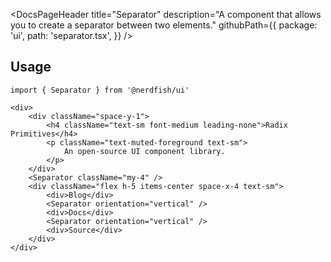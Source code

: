 <DocsPageHeader
	title="Separator"
	description="A component that allows you to create a separator between two elements."
	githubPath={{
		package: 'ui',
		path: 'separator.tsx',
	}}
/>

<ComponentExample src="/src/app/docs/components/separator/example.tsx">
	<SeparatorExample />
</ComponentExample>

## Usage

```tsx
import { Separator } from '@nerdfish/ui'
```

```tsx
<div>
	<div className="space-y-1">
		<h4 className="text-sm font-medium leading-none">Radix Primitives</h4>
		<p className="text-muted-foreground text-sm">
			An open-source UI component library.
		</p>
	</div>
	<Separator className="my-4" />
	<div className="flex h-5 items-center space-x-4 text-sm">
		<div>Blog</div>
		<Separator orientation="vertical" />
		<div>Docs</div>
		<Separator orientation="vertical" />
		<div>Source</div>
	</div>
</div>
```
